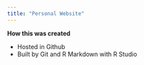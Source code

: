 ```yaml
---
title: "Personal Website"
---
```




**How this was created**

* Hosted in Github
* Built by Git and R Markdown with R Studio
